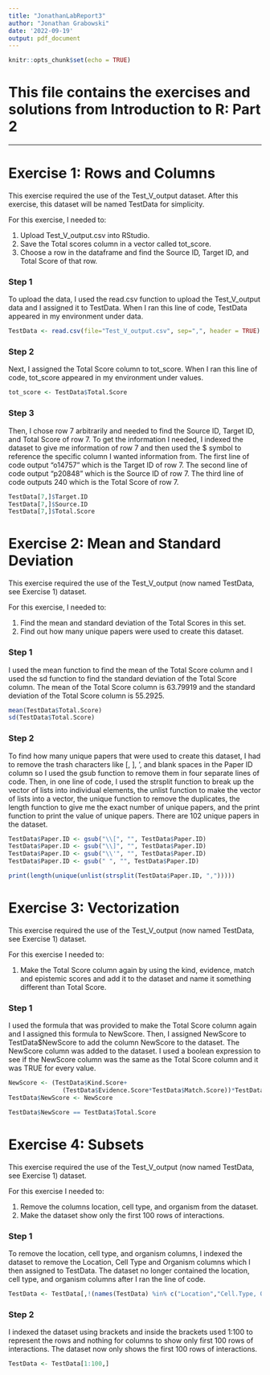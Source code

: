 ---
title: "JonathanLabReport3"
author: "Jonathan Grabowski"
date: '2022-09-19'
output: pdf_document
---

```{r setup, include=FALSE}
knitr::opts_chunk$set(echo = TRUE)
```

# This file contains the exercises and solutions from Introduction to R: Part 2

***

# Exercise 1: Rows and Columns

This exercise required the use of the Test_V_output dataset. After this exercise, this dataset will be named TestData for simplicity. 

For this exercise, I needed to:

1. Upload Test_V_output.csv into RStudio.
2. Save the Total scores column in a vector called tot_score.
3. Choose a row in the dataframe and find the Source ID, Target ID, and Total Score of that row.

### Step 1

To upload the data, I used the read.csv function to upload the Test_V_output data and I assigned it to TestData. When I ran this line of code, TestData appeared in my environment under data.

```{r}
TestData <- read.csv(file="Test_V_output.csv", sep=",", header = TRUE)
```

### Step 2

Next, I assigned the Total Score column to tot_score. When I ran this line of code, tot_score appeared in my environment under values.

```{r}
tot_score <- TestData$Total.Score
```

### Step 3

Then, I chose row 7 arbitrarily and needed to find the Source ID, Target ID, and Total Score of row 7. To get the information I needed, I indexed the dataset to give me information of row 7 and then used the $ symbol to reference the specific column I wanted information from. The first line of code output "o14757" which is the Target ID of row 7. The second line of code output "p20848" which is the Source ID of row 7. The third line of code outputs 240 which is the Total Score of row 7. 

```{r}
TestData[7,]$Target.ID
TestData[7,]$Source.ID
TestData[7,]$Total.Score
```



# Exercise 2: Mean and Standard Deviation 

This exercise required the use of the Test_V_output (now named TestData, see Exercise 1) dataset. 

For this exercise, I needed to: 

1. Find the mean and standard deviation of the Total Scores in this set. 
2. Find out how many unique papers were used to create this dataset.

### Step 1 

I used the mean function to find the mean of the Total Score column and I used the sd function to find the standard deviation of the Total Score column. The mean of the Total Score column is 63.79919 and the standard deviation of the Total Score column is 55.2925. 

```{r}
mean(TestData$Total.Score)
sd(TestData$Total.Score)
```

### Step 2 

To find how many unique papers that were used to create this dataset, I had to remove the trash characters like [, ], ', and blank spaces in the Paper ID column so I used the gsub function to remove them in four separate lines of code. Then, in one line of code, I used the strsplit function to break up the vector of lists into individual elements, the unlist function to make the vector of lists into a vector, the unique function to remove the duplicates, the length function to give me the exact number of unique papers, and the print function to print the value of unique papers. There are 102 unique papers in the dataset.

```{r}
TestData$Paper.ID <- gsub("\\[", "", TestData$Paper.ID)
TestData$Paper.ID <- gsub("\\]", "", TestData$Paper.ID)
TestData$Paper.ID <- gsub("\\'", "", TestData$Paper.ID)
TestData$Paper.ID <- gsub(" ", "", TestData$Paper.ID)

print(length(unique(unlist(strsplit(TestData$Paper.ID, ",")))))
```


# Exercise 3: Vectorization

This exercise required the use of the Test_V_output (now named TestData, see Exercise 1) dataset.

For this exercise I needed to:

1. Make the Total Score column again by using the kind, evidence, match and epistemic scores and add it to the dataset and name it something different than Total Score. 

### Step 1

I used the formula that was provided to make the Total Score column again and I assigned this formula to NewScore. Then, I assigned NewScore to TestData$NewScore to add the column NewScore to the dataset. The NewScore column was added to the dataset. I used a boolean expression to see if the NewScore column was the same as the Total Score column and it was TRUE for every value.

```{r}
NewScore <- (TestData$Kind.Score+
               (TestData$Evidence.Score*TestData$Match.Score))*TestData$Epistemic.Value
TestData$NewScore <- NewScore

TestData$NewScore == TestData$Total.Score
```

# Exercise 4: Subsets

This exercise required the use of the Test_V_output (now named TestData, see Exercise 1) dataset.

For this exercise I needed to:

1. Remove the columns location, cell type, and organism from the dataset.
2. Make the dataset show only the first 100 rows of interactions.


### Step 1 

To remove the location, cell type, and organism columns, I indexed the dataset to remove the Location, Cell Type and Organism columns which I then assigned to TestData. The dataset no longer contained the location, cell type, and organism columns after I ran the line of code. 

```{r}
TestData <- TestData[,!(names(TestData) %in% c("Location","Cell.Type, Organism"))]
```

### Step 2

I indexed the dataset using brackets and inside the brackets used 1:100 to represent the rows and nothing for columns to show only first 100 rows of interactions. The dataset now only shows the first 100 rows of interactions. 

```{r}
TestData <- TestData[1:100,]
```



